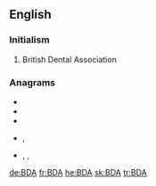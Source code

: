 {{also|bda}}
==English==

===Initialism===
{{rfc-header|Initialism}}
{{head|en|initialism}}

# British Dental Association

===Anagrams===
* {{l|en|ABD}}
* {{l|en|ADB}}
* {{l|en|bad}}
* {{l|en|dab}}, {{l|en|DAB}}
* {{l|en|dba}}, {{l|en|DBA}}, {{l|en|D.B.A.}}

[[de:BDA]]
[[fr:BDA]]
[[he:BDA]]
[[sk:BDA]]
[[tr:BDA]]